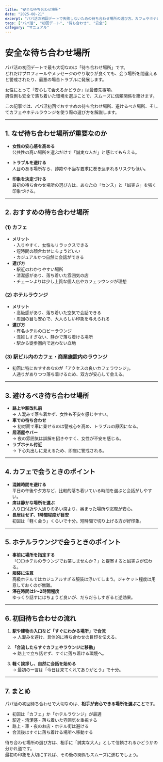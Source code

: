 ```yaml
---
title: "安全な待ち合わせ場所"
date: "2025-08-21"
excerpt: "パパ活の初回デートで失敗しないための待ち合わせ場所の選び方。カフェやホテルラウンジの具体的なポイントを男性向けに解説します。"
tags: ["パパ活", "初回デート", "待ち合わせ", "安全"]
category: "マニュアル"
---
```


# 安全な待ち合わせ場所

パパ活の初回デートで最も大切なのは「待ち合わせ場所」です。  
どれだけプロフィールやメッセージのやり取りが良くても、会う場所を間違えると警戒されたり、最悪の場合トラブルに発展します。  

女性にとって「安心して会えるかどうか」は最優先事項。  
男性側も安全で落ち着いた環境を選ぶことで、スムーズに信頼関係を築けます。  

この記事では、パパ活初回でおすすめの待ち合わせ場所、避けるべき場所、そしてカフェやホテルラウンジを使う際の選び方を解説します。  

---

## 1. なぜ待ち合わせ場所が重要なのか

- **女性の安心感を高める**  
  公共性の高い場所を選ぶだけで「誠実な人だ」と感じてもらえる。  

- **トラブルを避ける**  
  人目のある場所なら、詐欺や不当な要求に巻き込まれるリスクも低い。  

- **印象を決定づける**  
  最初の待ち合わせ場所の選び方は、あなたの「センス」と「誠実さ」を強く印象づける。  

---

## 2. おすすめの待ち合わせ場所

### (1) カフェ
- **メリット**  
  ・入りやすく、女性もリラックスできる  
  ・短時間の顔合わせにちょうどいい  
  ・カジュアルかつ自然に会話ができる  
- **選び方**  
  ・駅近のわかりやすい場所  
  ・清潔感があり、落ち着いた雰囲気の店  
  ・チェーンよりは少し上質な個人店やカフェラウンジが理想  

### (2) ホテルラウンジ
- **メリット**  
  ・高級感があり、落ち着いた空気で会話できる  
  ・周囲の目も安心で、大人らしい印象を与えられる  
- **選び方**  
  ・有名ホテルのロビーラウンジ  
  ・混雑しすぎない、静かで落ち着ける場所  
  ・駅から徒歩圏内で迷わない立地  

### (3) 駅ビル内のカフェ・商業施設内のラウンジ
- 初回に特におすすめなのが「アクセスの良いカフェラウンジ」。  
  人通りがありつつ落ち着けるため、双方が安心して会える。  

---

## 3. 避けるべき待ち合わせ場所

- **路上や駅改札前**  
  → 人混みで落ち着かず、女性も不安を感じやすい。  
- **車での待ち合わせ**  
  → 初対面で車に乗せるのは警戒心を高め、トラブルの原因になる。  
- **居酒屋やバー**  
  → 夜の雰囲気は誤解を招きやすく、女性が不安を感じる。  
- **ラブホテル付近**  
  → 下心丸出しに見えるため、即座に警戒される。  

---

## 4. カフェで会うときのポイント

- **混雑時間を避ける**  
  平日の午後や夕方など、比較的落ち着いている時間を選ぶと会話がしやすい。  
- **席は静かな場所を選ぶ**  
  入り口付近や人通りの多い席より、奥まった場所や窓際が安心。  
- **長居はせず、1時間程度が目安**  
  初回は「軽く会う」くらいで十分。短時間で切り上げる方が好印象。  

---

## 5. ホテルラウンジで会うときのポイント

- **事前に場所を指定する**  
  「〇〇ホテルのラウンジでお茶しませんか？」と提案すると誠実さが伝わる。  
- **服装に注意**  
  高級ホテルではカジュアルすぎる服装は浮いてしまう。ジャケット程度は用意しておくのが無難。  
- **滞在時間は1〜2時間程度**  
  ゆっくり話すにはちょうど良いが、だらだらしすぎると逆効果。  

---

## 6. 初回待ち合わせの流れ

1. **駅や建物の入口など「すぐにわかる場所」で合流**  
   → 人混みを避け、具体的に待ち合わせの目印を伝える。  

2. **「合流したらすぐカフェやラウンジに移動」**  
   → 路上で立ち話せず、すぐに落ち着ける環境へ。  

3. **軽く挨拶し、自然に会話を始める**  
   → 最初の一言は「今日は来てくれてありがとう」で十分。  

---

## 7. まとめ

パパ活の初回待ち合わせで大切なのは、**相手が安心できる場所を選ぶこと**です。  

- 初回は「カフェ」か「ホテルラウンジ」が最適  
- 駅近・清潔感・落ち着いた雰囲気を重視する  
- 路上・車・夜のお店・ホテル街は避ける  
- 合流後はすぐに落ち着ける場所へ移動する  

待ち合わせ場所の選び方は、相手に「誠実な大人」として信頼されるかどうかの分かれ道です。  
最初の印象を大切にすれば、その後の関係もスムーズに進むでしょう。  
